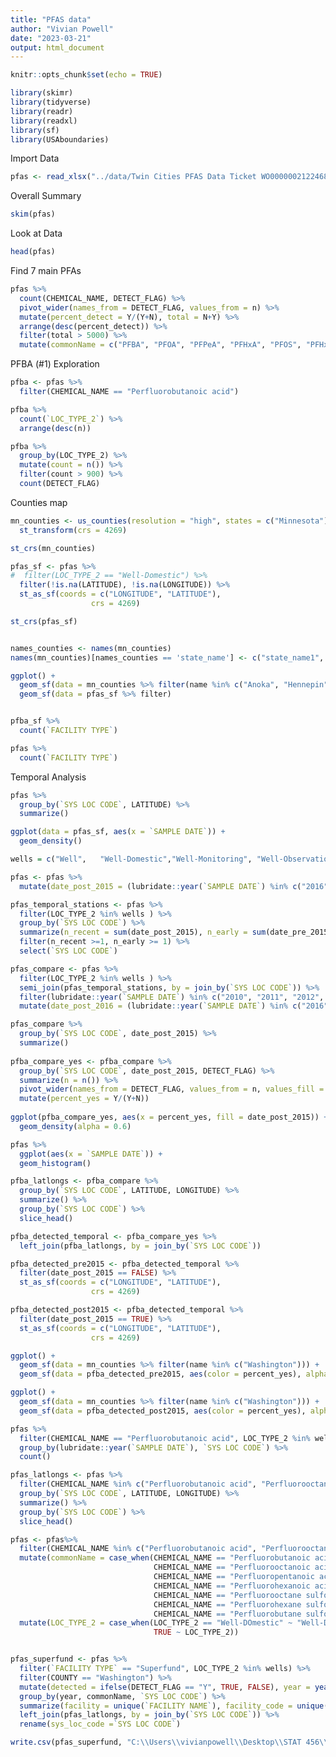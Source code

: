 ```yaml
---
title: "PFAS data"
author: "Vivian Powell"
date: "2023-03-21"
output: html_document
---
```


```r
knitr::opts_chunk$set(echo = TRUE)
```

```r
library(skimr)
library(tidyverse)
library(readr)
library(readxl)
library(sf)
library(USAboundaries)
```

Import Data

```r
pfas <- read_xlsx("../data/Twin Cities PFAS Data Ticket WO00000021224685.xlsx", sheet = 2)
```


Overall Summary

```r
skim(pfas)
```

Look at Data

```r
head(pfas)
```

Find 7 main PFAs

```r
pfas %>%
  count(CHEMICAL_NAME, DETECT_FLAG) %>%
  pivot_wider(names_from = DETECT_FLAG, values_from = n) %>%
  mutate(percent_detect = Y/(Y+N), total = N+Y) %>%
  arrange(desc(percent_detect)) %>%
  filter(total > 5000) %>%
  mutate(commonName = c("PFBA", "PFOA", "PFPeA", "PFHxA", "PFOS", "PFHxS", "PFBS"))
```
PFBA (#1) Exploration
```r
pfba <- pfas %>%
  filter(CHEMICAL_NAME == "Perfluorobutanoic acid")

pfba %>% 
  count(`LOC_TYPE_2`) %>%
  arrange(desc(n))

pfba %>%
  group_by(LOC_TYPE_2) %>%
  mutate(count = n()) %>%
  filter(count > 900) %>%
  count(DETECT_FLAG)
```
Counties map

```r
mn_counties <- us_counties(resolution = "high", states = c("Minnesota")) %>%
  st_transform(crs = 4269)

st_crs(mn_counties)
```

```r
pfas_sf <- pfas %>%
#  filter(LOC_TYPE_2 == "Well-Domestic") %>%
  filter(!is.na(LATITUDE), !is.na(LONGITUDE)) %>%
  st_as_sf(coords = c("LONGITUDE", "LATITUDE"),
                  crs = 4269)

st_crs(pfas_sf)


names_counties <- names(mn_counties) 
names(mn_counties)[names_counties == 'state_name'] <- c("state_name1", "state_name2")

ggplot() +
  geom_sf(data = mn_counties %>% filter(name %in% c("Anoka", "Hennepin", "Ramsey", "Dakota", "Carver", "Washington", "Scott"))) +
  geom_sf(data = pfas_sf %>% filter) 


pfba_sf %>%
  count(`FACILITY TYPE`)

pfas %>%
  count(`FACILITY TYPE`)
```

Temporal Analysis

```r
pfas %>%
  group_by(`SYS LOC CODE`, LATITUDE) %>%
  summarize()

ggplot(data = pfas_sf, aes(x = `SAMPLE DATE`)) +
  geom_density()

wells = c("Well",	"Well-Domestic","Well-Monitoring", "Well-Observation", "Well-Other","Well-PubWtrSub")

pfas <- pfas %>%
  mutate(date_post_2015 = (lubridate::year(`SAMPLE DATE`) %in% c("2016","2017", "2018", "2019", "2020", "2021","2022", "2023")), date_pre_2015 = (lubridate::year(`SAMPLE DATE`) %in% c("2010", "2011", "2012","2013", "2014", "2015")))

pfas_temporal_stations <- pfas %>%
  filter(LOC_TYPE_2 %in% wells ) %>%
  group_by(`SYS LOC CODE`) %>%
  summarize(n_recent = sum(date_post_2015), n_early = sum(date_pre_2015)) %>%
  filter(n_recent >=1, n_early >= 1) %>%
  select(`SYS LOC CODE`)

pfas_compare <- pfas %>%
  filter(LOC_TYPE_2 %in% wells ) %>%
  semi_join(pfas_temporal_stations, by = join_by(`SYS LOC CODE`)) %>%
  filter(lubridate::year(`SAMPLE DATE`) %in% c("2010", "2011", "2012", "2013", "2014", "2015", "2016", "2017", "2018", "2019", "2020", "2021", "2022", "2023")) %>%
  mutate(date_post_2016 = (lubridate::year(`SAMPLE DATE`) %in% c("2016","2017", "2018", "2019", "2020", "2021","2022", "2023")))

pfas_compare %>%
  group_by(`SYS LOC CODE`, date_post_2015) %>%
  summarize()
 
pfba_compare_yes <- pfba_compare %>%  
  group_by(`SYS LOC CODE`, date_post_2015, DETECT_FLAG) %>%
  summarize(n = n()) %>%
  pivot_wider(names_from = DETECT_FLAG, values_from = n, values_fill = 0) %>%
  mutate(percent_yes = Y/(Y+N))
  
ggplot(pfba_compare_yes, aes(x = percent_yes, fill = date_post_2015)) + 
  geom_density(alpha = 0.6)

pfas %>%
  ggplot(aes(x = `SAMPLE DATE`)) +
  geom_histogram()
```

```r
pfba_latlongs <- pfba_compare %>%
  group_by(`SYS LOC CODE`, LATITUDE, LONGITUDE) %>%
  summarize() %>%
  group_by(`SYS LOC CODE`) %>%
  slice_head()
```

```r
pfba_detected_temporal <- pfba_compare_yes %>%
  left_join(pfba_latlongs, by = join_by(`SYS LOC CODE`))
```

```r
pfba_detected_pre2015 <- pfba_detected_temporal %>%
  filter(date_post_2015 == FALSE) %>%
  st_as_sf(coords = c("LONGITUDE", "LATITUDE"),
                  crs = 4269)

pfba_detected_post2015 <- pfba_detected_temporal %>%
  filter(date_post_2015 == TRUE) %>% 
  st_as_sf(coords = c("LONGITUDE", "LATITUDE"),
                  crs = 4269)
```

```r
ggplot() +
  geom_sf(data = mn_counties %>% filter(name %in% c("Washington"))) +
  geom_sf(data = pfba_detected_pre2015, aes(color = percent_yes), alpha = 0.7) 

ggplot() +
  geom_sf(data = mn_counties %>% filter(name %in% c("Washington"))) +
  geom_sf(data = pfba_detected_post2015, aes(color = percent_yes), alpha = 0.7) 
```
```r
pfas %>%
  filter(CHEMICAL_NAME == "Perfluorobutanoic acid", LOC_TYPE_2 %in% wells) %>%
  group_by(lubridate::year(`SAMPLE DATE`), `SYS LOC CODE`) %>%
  count()
```
```r
pfas_latlongs <- pfas %>% 
  filter(CHEMICAL_NAME %in% c("Perfluorobutanoic acid", "Perfluorooctanoic acid", "Perfluoropentanoic acid", "Perfluorohexanoic acid", "Perfluorooctane sulfonate", "Perfluorohexane sulfonate", "Perfluorobutane sulfonate"), LATITUDE != "NA", LONGITUDE != "NA") %>%
  group_by(`SYS LOC CODE`, LATITUDE, LONGITUDE) %>%
  summarize() %>%
  group_by(`SYS LOC CODE`) %>%
  slice_head()
```


```r
pfas <- pfas%>% 
  filter(CHEMICAL_NAME %in% c("Perfluorobutanoic acid", "Perfluorooctanoic acid", "Perfluoropentanoic acid", "Perfluorohexanoic acid", "Perfluorooctane sulfonate", "Perfluorohexane sulfonate", "Perfluorobutane sulfonate")) %>%
  mutate(commonName = case_when(CHEMICAL_NAME == "Perfluorobutanoic acid" ~ "PFBA", 
                                CHEMICAL_NAME == "Perfluorooctanoic acid" ~ "PFOA", 
                                CHEMICAL_NAME == "Perfluoropentanoic acid" ~ "PFPeA",
                                CHEMICAL_NAME == "Perfluorohexanoic acid" ~ "PFHxA", 
                                CHEMICAL_NAME == "Perfluorooctane sulfonate" ~ "PFOS", 
                                CHEMICAL_NAME == "Perfluorohexane sulfonate" ~ "PFHxS", 
                                CHEMICAL_NAME == "Perfluorobutane sulfonate" ~ "PFBS")) %>%
  mutate(LOC_TYPE_2 = case_when(LOC_TYPE_2 == "Well-DOmestic" ~ "Well-Domestic", 
                                TRUE ~ LOC_TYPE_2)) 


pfas_superfund <- pfas %>%
  filter(`FACILITY TYPE` == "Superfund", LOC_TYPE_2 %in% wells) %>%
  filter(COUNTY == "Washington") %>%
  mutate(detected = ifelse(DETECT_FLAG == "Y", TRUE, FALSE), year = year(`SAMPLE DATE`)) %>%
  group_by(year, commonName, `SYS LOC CODE`) %>%
  summarize(facility = unique(`FACILITY NAME`), facility_code = unique(`FACILITY CODE`), perc_detected = sum(detected)/n()) %>%
  left_join(pfas_latlongs, by = join_by(`SYS LOC CODE`)) %>%
  rename(sys_loc_code =`SYS LOC CODE`)

write.csv(pfas_superfund, "C:\\Users\\vivianpowell\\Desktop\\STAT 456\\project\\vivian-erin-456\\pfas_superfund.csv")
```
